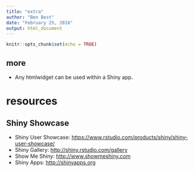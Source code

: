 ```yaml
---
title: "extra"
author: "Ben Best"
date: "February 25, 2016"
output: html_document
---
```


```r
knitr::opts_chunk$set(echo = TRUE)
```

## more

- Any htmlwidget can be used within a Shiny app.

# resources

## Shiny Showcase

- Shiny User Showcase: <https://www.rstudio.com/products/shiny/shiny-user-showcase/>
- Shiny Gallery: <http://shiny.rstudio.com/gallery>
- Show Me Shiny: <http://www.showmeshiny.com>
- Shiny Apps: <http://shinyapps.org>
